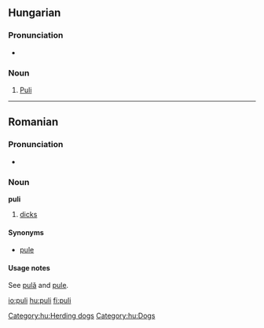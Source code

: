 {{also|Puli}}

==Hungarian==

===Pronunciation===
* {{IPA|[ˈpuli]|lang=hu}}

===Noun===
{{hu-noun|k}}

# [[Puli]]

[[Category:hu:Herding dogs]]
[[Category:hu:Dogs]]

----

==Romanian==

===Pronunciation===
*{{IPA|[pulʲ]|lang=ro}}

===Noun===
'''puli''' {{f|p}}

# {{plural of|pulă|lang=Romanian}} [[dicks]]

====Synonyms====
* [[pule]]

====Usage notes====
See [[pulă]] and [[pule#Usage notes|pule]].

[[io:puli]]
[[hu:puli]]
[[fi:puli]]